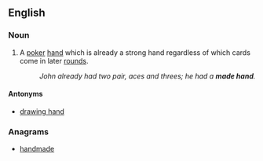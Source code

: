 ==English==

===Noun===
{{en-noun|head=[[made]] [[hand]]}}

# {{context|poker|lang=en}} A [[poker]] [[hand]] which is already a strong hand regardless of which cards come in later [[rounds]].
#: ''John already had two pair, aces and threes; he had a '''made hand'''.''

====Antonyms====

* [[drawing hand]]

===Anagrams===
* [[handmade#English|handmade]]